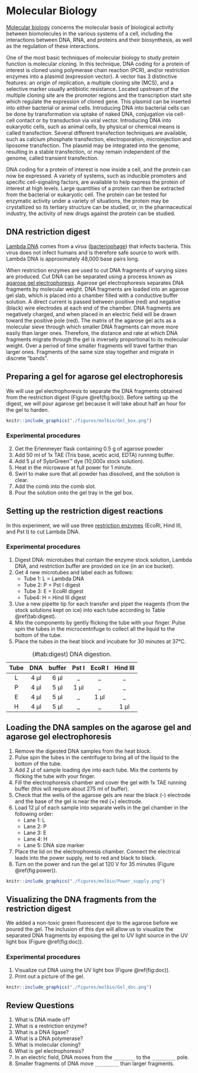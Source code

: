 # Molecular Biology

[Molecular biology](https://en.wikipedia.org/wiki/Molecular_biology) concerns the molecular basis of biological activity between biomolecules in the various systems of a cell, including the interactions between DNA, RNA, and proteins and their biosynthesis, as well as the regulation of these interactions.

One of the most basic techniques of molecular biology to study protein function is molecular cloning. In this technique, DNA coding for a protein of interest is cloned using polymerase chain reaction (PCR), and/or restriction enzymes into a plasmid (expression vector). A vector has 3 distinctive features: an origin of replication, a multiple cloning site (MCS), and a selective marker usually antibiotic resistance. Located upstream of the multiple cloning site are the promoter regions and the transcription start site which regulate the expression of cloned gene. This plasmid can be inserted into either bacterial or animal cells. Introducing DNA into bacterial cells can be done by transformation via uptake of naked DNA, conjugation via cell-cell contact or by transduction via viral vector. Introducing DNA into eukaryotic cells, such as animal cells, by physical or chemical means is called transfection. Several different transfection techniques are available, such as calcium phosphate transfection, electroporation, microinjection and liposome transfection. The plasmid may be integrated into the genome, resulting in a stable transfection, or may remain independent of the genome, called transient transfection.

DNA coding for a protein of interest is now inside a cell, and the protein can now be expressed. A variety of systems, such as inducible promoters and specific cell-signaling factors, are available to help express the protein of interest at high levels. Large quantities of a protein can then be extracted from the bacterial or eukaryotic cell. The protein can be tested for enzymatic activity under a variety of situations, the protein may be crystallized so its tertiary structure can be studied, or, in the pharmaceutical industry, the activity of new drugs against the protein can be studied.

##  DNA restriction digest
[Lambda DNA](https://en.wikipedia.org/wiki/Lambda_phage) comes from a virus ([bacteriophage](https://en.wikipedia.org/wiki/Bacteriophage)) that infects bacteria. This virus does not infect humans and is therefore safe source to work with. Lambda DNA is approximately 48,000 base pairs long.

When restriction enzymes are used to cut DNA fragments of varying sizes are produced. Cut DNA can be separated using a process known as [agarose gel electrophoresis](https://en.wikipedia.org/wiki/Agarose_gel_electrophoresis).
Agarose gel electrophoresis separates DNA fragments by molecular weight. DNA fragments are loaded into an agarose gel slab, which is placed into a chamber filled with a conductive buffer solution. A direct current is passed between positive (red) and negative (black) wire electrodes at each end of the chamber. DNA fragments are negatively charged, and when placed in an electric field will be drawn toward the positive pole (red). The matrix of the agarose gel acts as a molecular sieve through which smaller DNA fragments can move more easily than larger ones. Therefore, the distance and rate at which DNA fragments migrate through the gel is inversely proportional to its molecular weight. Over a period of time smaller fragments will travel farther than larger ones. Fragments of the same size stay together and migrate in discrete "bands".

##  Preparing a gel for agarose gel electrophoresis
We will use gel electrophoresis to separate the DNA fragments obtained from the restriction digest (Figure \@ref(fig:box)). Before setting up the digest, we will pour agarose gel because it will take about half an hour for the gel to harden.

```r
knitr::include_graphics("./figures/molbio/Gel_box.png")
```

### Experimental procedures
2.  Get the Erlenmeyer flask containing 0.5 g of agarose powder
3.  Add 50 ml of 1x TAE (Tris base, acetic acid, EDTA) running buffer.
4.  Add 5 µl of SybrGreen™ dye (10,000x stock solution).
5.  Heat in the microwave at full power for 1 minute.
6.  Swirl to make sure that all powder has dissolved, and the solution is clear.
7.  Add the comb into the comb slot.
8.  Pour the solution onto the gel tray in the gel box.

## Setting up the restriction digest reactions
In this experiment, we will use three [restriction enzymes](https://en.wikipedia.org/wiki/Restriction_enzyme) (EcoRI, Hind III, and Pst I) to cut Lambda DNA.

### Experimental procedures
1.  Digest DNA: microtubes that contain the enzyme stock solution, Lambda DNA, and restriction buffer are provided on ice (in an ice bucket).
1.	Get 4 new microtubes and label each as follows:
    *   Tube 1: L = Lambda DNA
    *   Tube 2: P = Pst I digest
    *   Tube 3: E = EcoRI digest
    *   Tube4: H = Hind III digest
1.	Use a new pipette tip for each transfer and pipet the reagents (from the stock solutions kept on ice) into each tube according to Table \@ref(tab:digest).
1.	Mix the components by gently flicking the tube with your finger. Pulse spin the tubes in the microcentrifuge to collect all the liquid to the bottom of the tube.
1.	Place the tubes in the heat block and incubate for 30 minutes at 37°C.

Table: (\#tab:digest) DNA digestion.

Tube  |DNA |buffer|Pst I|EcoR I|Hind III
|:---:|:--:|:----:|:---:|:----:|:------:|
L     |4 µl|6 µl  |	_   |	_	   |_       |
P     |4 µl|5 µl  |	1 µl|	_	   |_       |
E     |4 µl|5 µl  |	_	  |1 µl	 |_       |
H     |4 µl|5 µl  |	_	  |	_    |1 µl    |

##  Loading the DNA samples on the agarose gel and agarose gel electrophoresis
1.	Remove the digested DNA samples from the heat block.
2.	Pulse spin the tubes in the centrifuge to bring all of the liquid to the bottom of the tube.
2.	Add 2 µl of sample loading dye into each tube. Mix the contents by flicking the tube with your finger.
3.	Fill the electrophoresis chamber and cover the gel with 1x TAE running buffer (this will require   about 275 ml of buffer).
4.	Check that the wells of the agarose gels are near the black (-) electrode and the base of the gel is near the red (+) electrode.
5.	Load 12 µl of each sample into separate wells in the gel chamber in the following order:
    *   Lane 1:	L
    *   Lane 2:	P
    *   Lane 3:	E
    *   Lane 4:	H
    *   Lane 5: DNA size marker
6.	Place the lid on the electrophoresis chamber. Connect the electrical leads into the power supply, red to red and black to black.
7.	Turn on the power and run the gel at 120 V for 35 minutes (Figure \@ref(fig:power)).

```r
knitr::include_graphics("./figures/molbio/Power_supply.png")
```

##  Visualizing the DNA fragments from the restriction digest
We added a non-toxic green fluorescent dye to the agarose before we poured the gel. The inclusion of this dye will allow us to visualize the separated DNA fragments by exposing the gel to UV light source in the UV light box (Figure \@ref(fig:doc)).

### Experimental procedures
1.  Visualize cut DNA using the UV light box (Figure \@ref(fig:doc)).
2.  Print out a picture of the gel.

```r
knitr::include_graphics("./figures/molbio/Gel_doc.png")
```

## Review Questions
1. What is DNA made of?
1. What is a restriction enzyme?
2. What is a DNA ligase?
3. What is a DNA polymerase?
4. What is molecular cloning?
5. What is gel electrophoresis?
6. In an electric field, DNA moves from the `________` to the `_________` pole.
6. Smaller fragments of DNA move `_________` than larger fragments.
